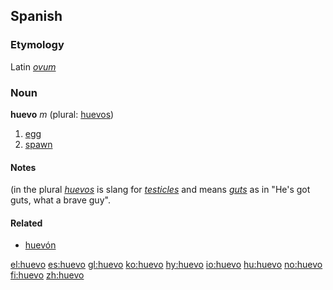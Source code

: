 == Spanish ==
===Etymology===
Latin ''[[ovum]]''

=== Noun ===
'''huevo''' ''m'' (plural: [[huevos]])

# [[egg]]
# [[spawn]]

====Notes====
(in the plural ''[[huevos]]'' is slang for ''[[testicle]]s'' and means ''[[gut]]s'' as in "He's got guts, what a brave guy".

====Related====
*[[huevón]]

[[el:huevo]]
[[es:huevo]]
[[gl:huevo]]
[[ko:huevo]]
[[hy:huevo]]
[[io:huevo]]
[[hu:huevo]]
[[no:huevo]]
[[fi:huevo]]
[[zh:huevo]]